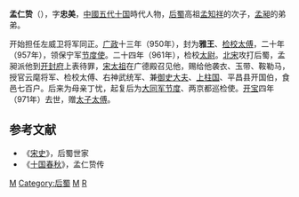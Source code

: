 '''孟仁贽'''（{{bd|928年||971年||catIdx=M}}），字'''忠美'''，[[中國|中國]][[五代十国|五代十国]]時代人物，[[后蜀|后蜀]]高祖[[孟知祥|孟知祥]]的次子，[[孟昶|孟昶]]的弟弟。

开始担任左威卫将军同正。[[广政|广政]]十三年（950年），封为'''雅王'''、[[检校|检校]][[太傅|太傅]]，二十年（957年），领保宁军[[节度使|节度使]]。二十四年（961年），检校[[太尉|太尉]]。[[北宋|北宋]]攻打后蜀，孟昶派他到[[开封府|开封府]]上表待罪，[[宋太祖|宋太祖]]在广德殿召见他，赐给他袭衣、玉带、鞍勒马，授官云麾将军、检校太傅、右神武统军、兼[[御史大夫|御史大夫]]、[[上柱国|上柱国]]、平昌县开国伯，食邑七百户。后来为母亲丁忧，起复后为[[大同节度使|大同军节度]]、两京都巡检使。[[开宝|开宝]]四年（971年）去世，赠[[太子太傅|太子太傅]]。

==参考文献==
{{reflist}}
*《[[宋史|宋史]]》，后蜀世家
*《[[十国春秋|十国春秋]]》，孟仁贽传
 
[[Category:五代十国皇族|M]] 
[[Category:后蜀|Category:后蜀]]
[[Category:宋朝政治人物|M]] 
[[Category:孟姓|R]]